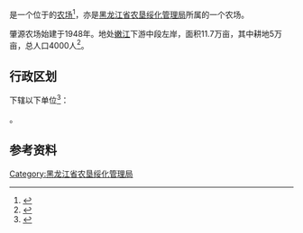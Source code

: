 {{中国乡级行政区|23/06/22/500/000
|行政区全称           = {{PAGENAMEBASE}}
|上级行政区           = [[黑龙江省农垦绥化管理局|黑龙江省农垦绥化管理局]]
}}

'''{{PAGENAMEBASE}}'''是一个位于{{PRC admin/fullname|23/06/22/500/000|3}}的[[农场|农场]]<ref>{{PRC admin/ref sgc|{{PRC admin/parent|23/06/22/500/000}}}}</ref>，亦是[[黑龙江省农垦绥化管理局|黑龙江省农垦绥化管理局]]所属的一个农场。

肇源农场始建于1948年。地处[[嫩江|嫩江]]下游中段左岸，面积11.7万亩，其中耕地5万亩，总人口4000人<ref>{{cite web |title=肇源农场 |url=http://zw.chinabdh.com/zyfarm/index.jhtml |website=黑龙江省农垦总局}}</ref>。

== 行政区划 ==
{{PAGENAMEBASE}}下辖以下单位<ref>{{PRC admin/ref sgc|23/06/22/500/000}}</ref>：

{{PRC admin/children|23/06/22/500/000}}。

== 参考资料 ==
{{reflist}}

{{黑龙江行政区划小作品}}
{{PRC admin/navcat|23/06/22/500/000}}
{{黑龙江省农垦总局}}

[[Category:黑龙江省农垦绥化管理局|Category:黑龙江省农垦绥化管理局]]